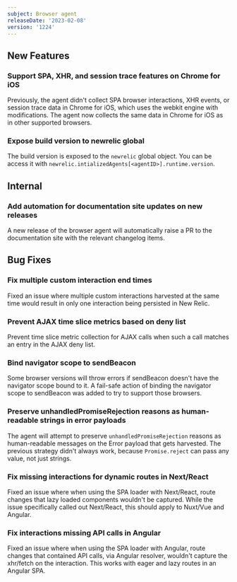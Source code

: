 ```yaml
---
subject: Browser agent
releaseDate: '2023-02-08'
version: '1224'
---
```


## New Features

### Support SPA, XHR, and session trace features on Chrome for iOS
Previously, the agent didn't collect SPA browser interactions, XHR events, or session trace data in Chrome for iOS, which uses the webkit engine with modifications. The agent now collects the same data in Chrome for iOS as in other supported browsers.

### Expose build version to newrelic global
The build version is exposed to the `newrelic` global object. You can be access it with `newrelic.intializedAgents[<agentID>].runtime.version`.

## Internal

### Add automation for documentation site updates on new releases
A new release of the browser agent will automatically raise a PR to the documentation site with the relevant changelog items.

## Bug Fixes

### Fix multiple custom interaction end times
Fixed an issue where multiple custom interactions harvested at the same time would result in only one interaction being persisted in New Relic.

### Prevent AJAX time slice metrics based on deny list
Prevent time slice metric collection for AJAX calls when such a call matches an entry in the AJAX deny list.

### Bind navigator scope to sendBeacon
Some browser versions will throw errors if sendBeacon doesn't have the navigator scope bound to it. A fail-safe action of binding the navigator scope to sendBeacon was added to try to support those browsers.

### Preserve unhandledPromiseRejection reasons as human-readable strings in error payloads
The agent will attempt to preserve `unhandledPromiseRejection` reasons as human-readable messages on the Error payload that gets harvested. The previous strategy didn't always work, because `Promise.reject` can pass any value, not just strings.

### Fix missing interactions for dynamic routes in Next/React
Fixed an issue where when using the SPA loader with Next/React, route changes that lazy loaded components wouldn't be captured. While the issue specifically called out Next/React, this should apply to Nuxt/Vue and Angular.

### Fix interactions missing API calls in Angular
Fixed an issue where when using the SPA loader with Angular, route changes that contained API calls, via Angular resolver, wouldn't capture the xhr/fetch on the interaction. This works with eager and lazy routes in an Angular SPA.
